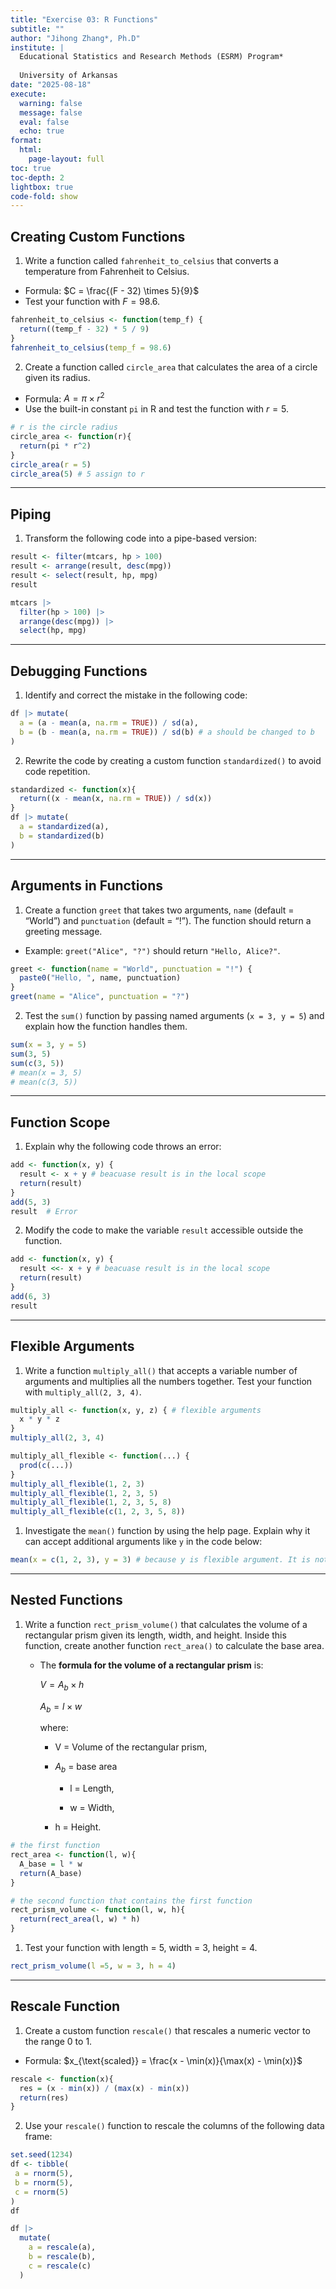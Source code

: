 ```yaml
---
title: "Exercise 03: R Functions"
subtitle: ""
author: "Jihong Zhang*, Ph.D"
institute: | 
  Educational Statistics and Research Methods (ESRM) Program*
  
  University of Arkansas
date: "2025-08-18"
execute: 
  warning: false
  message: false
  eval: false
  echo: true
format: 
  html: 
    page-layout: full
toc: true
toc-depth: 2
lightbox: true
code-fold: show
---
```


## Creating Custom Functions

1.  Write a function called `fahrenheit_to_celsius` that converts a temperature from Fahrenheit to Celsius.

-   Formula: $C = \frac{(F - 32) \times 5}{9}$
-   Test your function with $F = 98.6$.

```r
fahrenheit_to_celsius <- function(temp_f) {
  return((temp_f - 32) * 5 / 9)
}
fahrenheit_to_celsius(temp_f = 98.6)
```

2.  Create a function called `circle_area` that calculates the area of a circle given its radius.

-   Formula: $A = \pi \times r^2$
-   Use the built-in constant `pi` in R and test the function with $r = 5$.

```r
# r is the circle radius
circle_area <- function(r){
  return(pi * r^2) 
}
circle_area(r = 5)
circle_area(5) # 5 assign to r
```

------------------------------------------------------------------------

## Piping

1.  Transform the following code into a pipe-based version:

```r
result <- filter(mtcars, hp > 100)
result <- arrange(result, desc(mpg))
result <- select(result, hp, mpg)
result
```

```r
mtcars |> 
  filter(hp > 100) |> 
  arrange(desc(mpg)) |> 
  select(hp, mpg)
```

------------------------------------------------------------------------

## Debugging Functions

1.  Identify and correct the mistake in the following code:

```r
df |> mutate(
  a = (a - mean(a, na.rm = TRUE)) / sd(a),
  b = (b - mean(a, na.rm = TRUE)) / sd(b) # a should be changed to b
)
```

2.  Rewrite the code by creating a custom function `standardized()` to avoid code repetition.

```r
standardized <- function(x){
  return((x - mean(x, na.rm = TRUE)) / sd(x))
}
df |> mutate(
  a = standardized(a),
  b = standardized(b)
)
```

------------------------------------------------------------------------

## Arguments in Functions

1.  Create a function `greet` that takes two arguments, `name` (default = "World") and `punctuation` (default = "!"). The function should return a greeting message.

-   Example: `greet("Alice", "?")` should return `"Hello, Alice?"`.

```r
greet <- function(name = "World", punctuation = "!") {
  paste0("Hello, ", name, punctuation)
}
greet(name = "Alice", punctuation = "?")
```

2.  Test the `sum()` function by passing named arguments (`x = 3, y = 5`) and explain how the function handles them.

```r
sum(x = 3, y = 5)
sum(3, 5)
sum(c(3, 5))
# mean(x = 3, 5)
# mean(c(3, 5))
```

------------------------------------------------------------------------

## Function Scope

1.  Explain why the following code throws an error:

```r
add <- function(x, y) {
  result <- x + y # beacuase result is in the local scope
  return(result)
}
add(5, 3)
result  # Error
```

2.  Modify the code to make the variable `result` accessible outside the function.

```r
add <- function(x, y) {
  result <<- x + y # beacuase result is in the local scope
  return(result)
}
add(6, 3)
result
```

------------------------------------------------------------------------

## Flexible Arguments

1.  Write a function `multiply_all()` that accepts a variable number of arguments and multiplies all the numbers together. Test your function with `multiply_all(2, 3, 4)`.

```r
multiply_all <- function(x, y, z) { # flexible arguments
  x * y * z
}
multiply_all(2, 3, 4)

```

```r
multiply_all_flexible <- function(...) {
  prod(c(...))
}
multiply_all_flexible(1, 2, 3)
multiply_all_flexible(1, 2, 3, 5)
multiply_all_flexible(1, 2, 3, 5, 8)
multiply_all_flexible(c(1, 2, 3, 5, 8))
```

1.  Investigate the `mean()` function by using the help page. Explain why it can accept additional arguments like `y` in the code below:

```r
mean(x = c(1, 2, 3), y = 3) # because y is flexible argument. It is not included into calculation of mean
```

------------------------------------------------------------------------

## Nested Functions

1.  Write a function `rect_prism_volume()` that calculates the volume of a rectangular prism given its length, width, and height. Inside this function, create another function `rect_area()` to calculate the base area.

    -   The **formula for the volume of a rectangular prism** is:

        $V =  A_b \times h$

        $A_b = l \times w$

        where:

        -   V = Volume of the rectangular prism,

        -   $A_b$ = base area

            -   l = Length,

            -   w = Width,

        -   h = Height.

```r
# the first function
rect_area <- function(l, w){
  A_base = l * w
  return(A_base)
}

# the second function that contains the first function
rect_prism_volume <- function(l, w, h){
  return(rect_area(l, w) * h)
}
```

1.  Test your function with length = 5, width = 3, height = 4.

```r
rect_prism_volume(l =5, w = 3, h = 4)
```

------------------------------------------------------------------------

## Rescale Function

1.  Create a custom function `rescale()` that rescales a numeric vector to the range 0 to 1.

-   Formula: $x_{\text{scaled}} = \frac{x - \min(x)}{\max(x) - \min(x)}$

```r
rescale <- function(x){
  res = (x - min(x)) / (max(x) - min(x))
  return(res)
}
```

2.  Use your `rescale()` function to rescale the columns of the following data frame:

```r
set.seed(1234)
df <- tibble(
 a = rnorm(5),
 b = rnorm(5),
 c = rnorm(5)
)
df
```

```r
df |> 
  mutate(
    a = rescale(a),
    b = rescale(b),
    c = rescale(c)
  )
```
